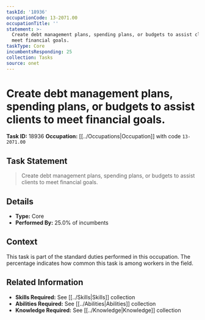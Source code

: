 ```yaml
---
taskId: '18936'
occupationCode: 13-2071.00
occupationTitle: ''
statement: >-
  Create debt management plans, spending plans, or budgets to assist clients to
  meet financial goals.
taskType: Core
incumbentsResponding: 25
collection: Tasks
source: onet
---
```

# Create debt management plans, spending plans, or budgets to assist clients to meet financial goals.

**Task ID:** 18936
**Occupation:** [[../Occupations|Occupation]] with code `13-2071.00`

## Task Statement

> Create debt management plans, spending plans, or budgets to assist clients to meet financial goals.

## Details

- **Type:** Core
- **Performed By:** 25.0% of incumbents

## Context

This task is part of the standard duties performed in this occupation. The percentage indicates how common this task is among workers in the field.

## Related Information

- **Skills Required:** See [[../Skills|Skills]] collection
- **Abilities Required:** See [[../Abilities|Abilities]] collection
- **Knowledge Required:** See [[../Knowledge|Knowledge]] collection
